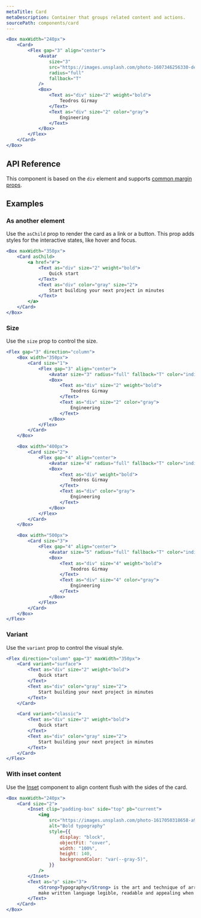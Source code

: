 ```yaml
---
metaTitle: Card
metaDescription: Container that groups related content and actions.
sourcePath: components/card
---
```


```jsx live=true
<Box maxWidth="240px">
	<Card>
		<Flex gap="3" align="center">
			<Avatar
				size="3"
				src="https://images.unsplash.com/photo-1607346256330-dee7af15f7c5?&w=64&h=64&dpr=2&q=70&crop=focalpoint&fp-x=0.67&fp-y=0.5&fp-z=1.4&fit=crop"
				radius="full"
				fallback="T"
			/>
			<Box>
				<Text as="div" size="2" weight="bold">
					Teodros Girmay
				</Text>
				<Text as="div" size="2" color="gray">
					Engineering
				</Text>
			</Box>
		</Flex>
	</Card>
</Box>
```

## API Reference

This component is based on the `div` element and supports [common margin props](/research/docs/overview/layout#margin-props).

<ThemesPropsTable defs="cardPropDefs" />

## Examples

### As another element

Use the `asChild` prop to render the card as a link or a button. This prop adds styles for the interactive states, like hover and focus.

```jsx live=true
<Box maxWidth="350px">
	<Card asChild>
		<a href="#">
			<Text as="div" size="2" weight="bold">
				Quick start
			</Text>
			<Text as="div" color="gray" size="2">
				Start building your next project in minutes
			</Text>
		</a>
	</Card>
</Box>
```

### Size

Use the `size` prop to control the size.

```jsx live=true
<Flex gap="3" direction="column">
	<Box width="350px">
		<Card size="1">
			<Flex gap="3" align="center">
				<Avatar size="3" radius="full" fallback="T" color="indigo" />
				<Box>
					<Text as="div" size="2" weight="bold">
						Teodros Girmay
					</Text>
					<Text as="div" size="2" color="gray">
						Engineering
					</Text>
				</Box>
			</Flex>
		</Card>
	</Box>

	<Box width="400px">
		<Card size="2">
			<Flex gap="4" align="center">
				<Avatar size="4" radius="full" fallback="T" color="indigo" />
				<Box>
					<Text as="div" weight="bold">
						Teodros Girmay
					</Text>
					<Text as="div" color="gray">
						Engineering
					</Text>
				</Box>
			</Flex>
		</Card>
	</Box>

	<Box width="500px">
		<Card size="3">
			<Flex gap="4" align="center">
				<Avatar size="5" radius="full" fallback="T" color="indigo" />
				<Box>
					<Text as="div" size="4" weight="bold">
						Teodros Girmay
					</Text>
					<Text as="div" size="4" color="gray">
						Engineering
					</Text>
				</Box>
			</Flex>
		</Card>
	</Box>
</Flex>
```

### Variant

Use the `variant` prop to control the visual style.

```jsx live=true
<Flex direction="column" gap="3" maxWidth="350px">
	<Card variant="surface">
		<Text as="div" size="2" weight="bold">
			Quick start
		</Text>
		<Text as="div" color="gray" size="2">
			Start building your next project in minutes
		</Text>
	</Card>

	<Card variant="classic">
		<Text as="div" size="2" weight="bold">
			Quick start
		</Text>
		<Text as="div" color="gray" size="2">
			Start building your next project in minutes
		</Text>
	</Card>
</Flex>
```

### With inset content

Use the [Inset](/research/docs/components/inset) component to align content flush with the sides of the card.

```jsx live=true
<Box maxWidth="240px">
	<Card size="2">
		<Inset clip="padding-box" side="top" pb="current">
			<img
				src="https://images.unsplash.com/photo-1617050318658-a9a3175e34cb?ixlib=rb-4.0.3&ixid=M3wxMjA3fDB8MHxwaG90by1wYWdlfHx8fGVufDB8fHx8fA%3D%3D&auto=format&fit=crop&w=600&q=80"
				alt="Bold typography"
				style={{
					display: "block",
					objectFit: "cover",
					width: "100%",
					height: 140,
					backgroundColor: "var(--gray-5)",
				}}
			/>
		</Inset>
		<Text as="p" size="3">
			<Strong>Typography</Strong> is the art and technique of arranging type to
			make written language legible, readable and appealing when displayed.
		</Text>
	</Card>
</Box>
```
